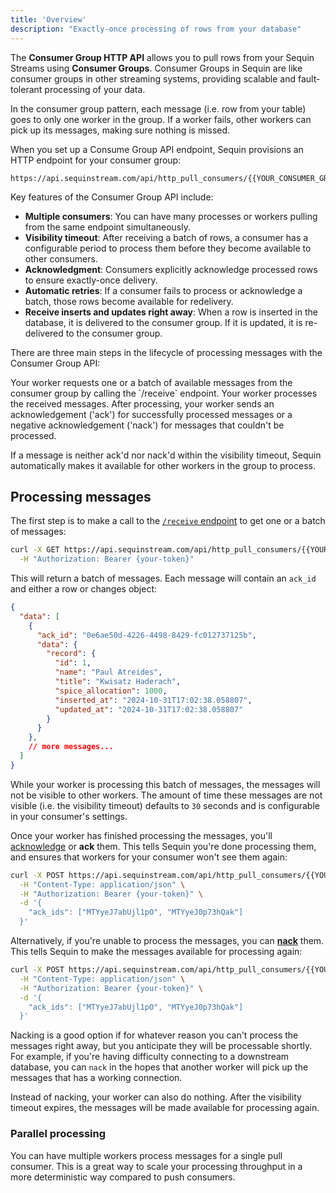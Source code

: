 ```yaml
---
title: 'Overview'
description: "Exactly-once processing of rows from your database"
---
```


The **Consumer Group HTTP API** allows you to pull rows from your Sequin Streams using **Consumer Groups**. Consumer Groups in Sequin are like consumer groups in other streaming systems, providing scalable and fault-tolerant processing of your data.

In the consumer group pattern, each message (i.e. row from your table) goes to only one worker in the group. If a worker fails, other workers can pick up its messages, making sure nothing is missed.

When you set up a Consume Group API endpoint, Sequin provisions an HTTP endpoint for your consumer group:

```
https://api.sequinstream.com/api/http_pull_consumers/{{YOUR_CONSUMER_GROUP_NAME}}/
```

Key features of the Consumer Group API include:

- **Multiple consumers**: You can have many processes or workers pulling from the same endpoint simultaneously.
- **Visibility timeout**: After receiving a batch of rows, a consumer has a configurable period to process them before they become available to other consumers.
- **Acknowledgment**: Consumers explicitly acknowledge processed rows to ensure exactly-once delivery.
- **Automatic retries**: If a consumer fails to process or acknowledge a batch, those rows become available for redelivery.
- **Receive inserts and updates right away**: When a row is inserted in the database, it is delivered to the consumer group. If it is updated, it is re-delivered to the consumer group.

There are three main steps in the lifecycle of processing messages with the Consumer Group API:

<Steps>
  <Step title="Receive" icon="arrow-right-to-arc">
    Your worker requests one or a batch of available messages from the consumer group by calling the `/receive` endpoint.
  </Step>
  <Step title="Process" icon="gear">
    Your worker processes the received messages.
  </Step>
  <Step title="Ack or Nack" icon="arrow-left-from-arc">
    After processing, your worker sends an acknowledgement ('ack') for successfully processed messages or a negative acknowledgement ('nack') for messages that couldn't be processed.
  </Step>
</Steps>

If a message is neither ack'd nor nack'd within the visibility timeout, Sequin automatically makes it available for other workers in the group to process.

## Processing messages

The first step is to make a call to the [`/receive` endpoint](/consume/consume-api/receive) to get one or a batch of messages:

```bash
curl -X GET https://api.sequinstream.com/api/http_pull_consumers/{{YOUR_CONSUMER_NAME}}/receive?batch_size=10 \
  -H "Authorization: Bearer {your-token}"
```

This will return a batch of messages. Each message will contain an `ack_id` and either a row or changes object:

```json
{
  "data": [
    {
      "ack_id": "0e6ae50d-4226-4498-8429-fc012737125b",
      "data": {
        "record": {
          "id": 1,
          "name": "Paul Atreides",
          "title": "Kwisatz Haderach",
          "spice_allocation": 1000,
          "inserted_at": "2024-10-31T17:02:38.058807",
          "updated_at": "2024-10-31T17:02:38.058807"
        }
      }
    },
    // more messages...
  ]
}
```

While your worker is processing this batch of messages, the messages will not be visible to other workers. The amount of time these messages are not visible (i.e. the visibility timeout) defaults to `30` seconds and is configurable in your consumer's settings.

Once your worker has finished processing the messages, you'll [acknowledge](/consume/consume-api/ack) or **ack** them. This tells Sequin you're done processing them, and ensures that workers for your consumer won't see them again:

```bash
curl -X POST https://api.sequinstream.com/api/http_pull_consumers/{{YOUR_CONSUMER_NAME}}/ack \
  -H "Content-Type: application/json" \
  -H "Authorization: Bearer {your-token}" \
  -d '{
    "ack_ids": ["MTYyeJ7abUjl1pO", "MTYyeJ0p73hQak"]
  }'
```

Alternatively, if you're unable to process the messages, you can [**nack**](/consume/consume-api/nack) them. This tells Sequin to make the messages available for processing again:

```bash
curl -X POST https://api.sequinstream.com/api/http_pull_consumers/{{YOUR_CONSUMER_NAME}}/nack \
  -H "Content-Type: application/json" \
  -H "Authorization: Bearer {your-token}" \
  -d '{
    "ack_ids": ["MTYyeJ7abUjl1pO", "MTYyeJ0p73hQak"]
  }'
```

Nacking is a good option if for whatever reason you can't process the messages right away, but you anticipate they will be processable shortly. For example, if you're having difficulty connecting to a downstream database, you can `nack` in the hopes that another worker will pick up the messages that has a working connection.

Instead of nacking, your worker can also do nothing. After the visibility timeout expires, the messages will be made available for processing again.

### Parallel processing

You can have multiple workers process messages for a single pull consumer. This is a great way to scale your processing throughput in a more deterministic way compared to push consumers.
